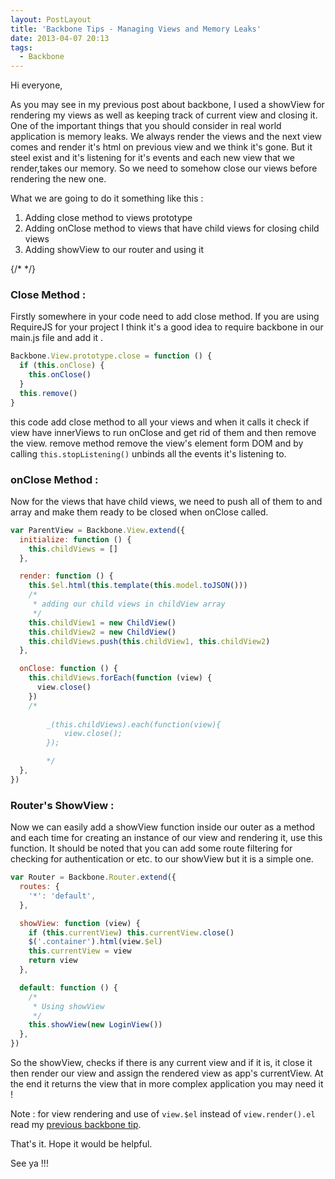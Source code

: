 ```yaml
---
layout: PostLayout
title: 'Backbone Tips - Managing Views and Memory Leaks'
date: 2013-04-07 20:13
tags:
  - Backbone
---
```


Hi everyone,

As you may see in my previous post about backbone, I used a showView for rendering my views as well as keeping track of current view and closing it.
One of the important things that you should consider in real world application is memory leaks. We always render the views and the next view comes and render it's html on previous view and we think it's gone. But it steel exist and it's listening for it's events and each new view that we render,takes our memory. So we need to somehow close our views before rendering the new one.

What we are going to do it something like this :

1. Adding close method to views prototype
2. Adding onClose method to views that have child views for closing child views
3. Adding showView to our router and using it

{/* <!-- more --> */}

### Close Method :

Firstly somewhere in your code need to add close method. If you are using RequireJS for your project I think it's a good idea to require backbone in our main.js file and add it .

```js
Backbone.View.prototype.close = function () {
  if (this.onClose) {
    this.onClose()
  }
  this.remove()
}
```

this code add close method to all your views and when it calls it check if view have innerViews to run onClose and get rid of them and then remove the view. remove method remove the view's element form DOM and by calling `this.stopListening()` unbinds all the events it's listening to.

### onClose Method :

Now for the views that have child views, we need to push all of them to and array and make them ready to be closed when onClose called.

```js
var ParentView = Backbone.View.extend({
  initialize: function () {
    this.childViews = []
  },

  render: function () {
    this.$el.html(this.template(this.model.toJSON()))
    /*
     * adding our child views in childView array
     */
    this.childView1 = new ChildView()
    this.childView2 = new ChildView()
    this.childViews.push(this.childView1, this.childView2)
  },

  onClose: function () {
    this.childViews.forEach(function (view) {
      view.close()
    })
    /*
		
        _(this.childViews).each(function(view){
            view.close();
        });

		*/
  },
})
```

### Router's ShowView :

Now we can easily add a showView function inside our outer as a method and each time for creating an instance of our view and rendering it, use this function.
It should be noted that you can add some route filtering for checking for authentication or etc. to our showView but it is a simple one.

```js
var Router = Backbone.Router.extend({
  routes: {
    '*': 'default',
  },

  showView: function (view) {
    if (this.currentView) this.currentView.close()
    $('.container').html(view.$el)
    this.currentView = view
    return view
  },

  default: function () {
    /*
     * Using showView
     */
    this.showView(new LoginView())
  },
})
```

So the showView, checks if there is any current view and if it is, it close it then render our view and assign the rendered view as app's currentView. At the end it returns the view that in more complex application you may need it !

Note : for view rendering and use of `view.$el` instead of `view.render().el` read my [previous backbone tip](http://danialk.github.io/blog/2013/04/07/backbone-tips-rendering-views-and-their-childviews/).

That's it.
Hope it would be helpful.

See ya !!!
